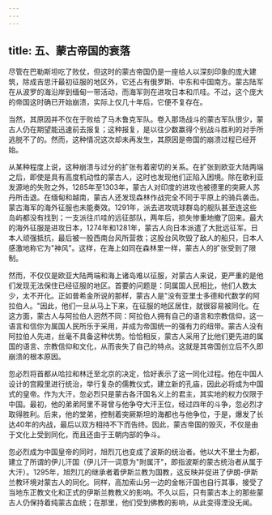 ```yaml
---
---
---
```

title: 五、蒙古帝国的衰落
---



尽管在巴勒斯坦吃了败仗，但这时的蒙古帝国仍是一座给人以深刻印象的庞大建筑，除成吉思汗最初征服的地区外，它还占有俄罗斯、中东和中国南方。蒙古陆军在从波罗的海沿岸到缅甸一带活动，而海军则在进攻日本和爪哇。不过，这个庞大的帝国这时确已开始崩溃，实际上仅几十年后，它便不复存在。

当然，其原因并不仅在于败给了马木鲁克军队。卷入那场战斗的蒙古军队很少，蒙古人仍在期望能迅速前去报复；这种报复，是以往少数赢得个别战斗胜利的对手所逃脱不了的。然而，这种情况这次却未再发生，其原因是帝国的崩溃过程已经开始。

从某种程度上说，这种崩溃与过分的扩张有着密切的关系。在扩张到欧亚大陆两端之后，即使是具有高度机动性的蒙古人，这时也发现他们正陷入困境。除在歌利亚发源地的失败之外，1285年至1303年，蒙古人对印度的进攻也被德里的突厥人苏丹所击退。在缅甸和越南，蒙古人还发现森林作战完全不同于平原上的骑兵袭击。蒙古海军的海外征服也未能奏效。1291年，派去进攻琉球群岛的舰队甚至连这些岛屿都没有找到；一支派往爪哇的远征部队，两年后，损失惨重地撤了回来。最大的海外征服是进攻日本，1274年和1281年，蒙古人向日本派遣了大批远征军。日本人顽强抵抗，最后被一股西南台风所营救；这股台风吹毁了敌人的船只，日本人感激地称它为"神风"。这样，在海上如同在森林里一样，蒙古人的扩张受到了限制。

然而，不仅仅是欧亚大陆两端和海上诸岛难以征服，对蒙古人来说，更严重的是他们发现无法保住已经征服的地区。首要的问题是：同属国人民相比，他们人数太少，太不开化。正如普希金所说的那样，蒙古人是"没有亚里士多德和代数学的阿拉伯人。"因此，他们一旦从马上下来，在征服的地区居住，就很容易被同化。在这方面，蒙古人与阿拉伯人迥然不同：阿拉伯人拥有自己的语言和宗教信仰，这一语言和信你为属国人民所乐于采用，并成为帝国统一的强有力的纽带。蒙古人没有阿拉伯人先进，丝毫不具备这种优势。恰恰相反，蒙古人采用了比他们更先进的属国的语言、宗教信仰和文化，从而丧失了自己的特点。这就是其帝国创立后不久即崩溃的根本原因。

忽必烈将首都从哈拉和林迁至北京的决定，恰好表示了这一同化过程。他在中国人设计的宫殿里进行统治，举行复杂的儒教仪式，建立新的孔庙，因此必将成为中国式的皇帝。作为大汗，忽必烈只是蒙古各汗国名义上的君主，其实地的权力仅限于中国。最初，他的弟弟阿里不哥曾与他争夺大汗王位，经过四年的斗争，忽必烈才取得胜利。后来，他的堂弟，控制着突厥斯坦的海都也与他争位，于是，爆发了长达40年的内战，最后以双方相持不下而告终。因此，蒙古帝国的毁灭，不仅是由于文化上受到同化，而且还由于王朝内部的争斗。

忽必烈成为中国皇帝的同时，旭烈兀也变成了波斯的统治者。他以大不里士为都，建立了所谓的伊儿汗国（伊儿汗一词意为"附属汗"，即指波斯的蒙古统治者从属于大汗）。1295年，旭烈兀的继承者着伊斯兰教为国教，这反映并促进了伊朗-伊斯兰教环境对蒙古人的同化。同样，高加索山另一边的金帐汗国也自行其事，接受了当地东正教文化和正式的伊斯兰教教义的影响。不久以后，只有蒙古本上的那些蒙古人仍保持着纯蒙古血统；在那里，他们受到佛教的影响，从此变得湮没无闻。